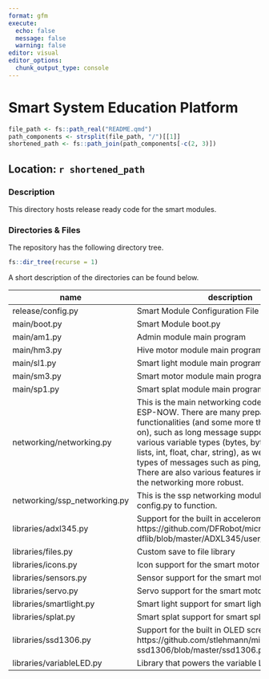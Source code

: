 ```yaml
---
format: gfm
execute:
  echo: false
  message: false
  warning: false
editor: visual
editor_options: 
  chunk_output_type: console
---
```


# Smart System Education Platform

```r
file_path <- fs::path_real("README.qmd")
path_components <- strsplit(file_path, "/")[[1]]
shortened_path <- fs::path_join(path_components[-c(2, 3)])
```

## Location: `r shortened_path`

### Description

This directory hosts release ready code for the smart modules.

### Directories & Files

The repository has the following directory tree.

```r
fs::dir_tree(recurse = 1)
```

A short description of the directories can be found below.

| name         | description                             | contribution |
|--------------|-----------------------------------------|--------------|
| release/config.py    | Smart Module Configuration File	 | Nick         |
| main/boot.py      | Smart Module boot.py		         | Nick         |
| main/am1.py	 | Admin module main program	     | Nick        |
| main/hm3.py	 | Hive motor module main program	     | Nick        |
| main/sl1.py	 | Smart light module main program	     | Milan        |
| main/sm3.py	 | Smart motor module main program	     | Milan        |
| main/sp1.py	 | Smart splat module main program	     | Nick        |
| networking/networking.py | This is the main networking code that builds on ESP-NOW. There are many prepared functionalities (and some more that I am working on), such as long message support, sending of various variable types (bytes, bytearray, dicts, lists, int, float, char, string), as well as different types of messages such as ping, echo and more. There are also various features in place to make the networking more robust. | Nick         |
| networking/ssp_networking.py | This is the ssp networking module.  It needs config.py to function. | Nick         |
| libraries/adxl345.py	 | Support for the built in accelerometer https://github.com/DFRobot/micropython-dflib/blob/master/ADXL345/user_lib/ADXL345.py | Milan        |
| libraries/files.py	 | Custom save to file library		     | Milan        |
| libraries/icons.py	 | Icon support for the smart motor module   | Milan        |
| libraries/sensors.py	 | Sensor support for the smart motor module | Milan        |
| libraries/servo.py	 | Servo support for the smart motor module  | Milan        |
| libraries/smartlight.py	 | Smart light support for smart light module	     | Milan        |
| libraries/splat.py	 | Smart splat support for smart splat module	     | Sophie        |
| libraries/ssd1306.py	 | Support for the built in OLED screen https://github.com/stlehmann/micropython-ssd1306/blob/master/ssd1306.py | Milan        |
| libraries/variableLED.py | Library that powers the variable LED grid | Sophie       |
